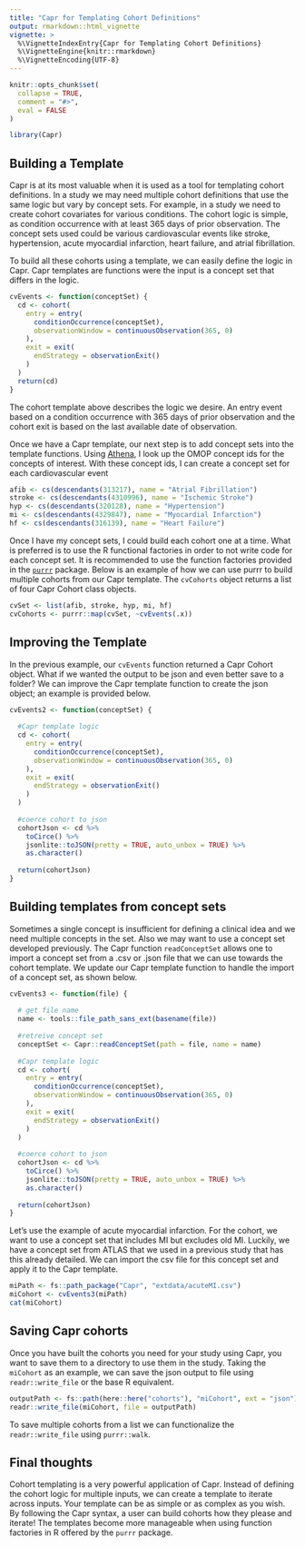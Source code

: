 ```yaml
---
title: "Capr for Templating Cohort Definitions"
output: rmarkdown::html_vignette
vignette: >
  %\VignetteIndexEntry{Capr for Templating Cohort Definitions}
  %\VignetteEngine{knitr::rmarkdown}
  %\VignetteEncoding{UTF-8}
---
```


```r
knitr::opts_chunk$set(
  collapse = TRUE,
  comment = "#>",
  eval = FALSE
)
```


```r
library(Capr)
```


## Building a Template

Capr is at its most valuable when it is used as a tool for templating cohort definitions. In a study we may need multiple cohort definitions that use the same logic but vary by concept sets. For example, in a study we need to create cohort covariates for various conditions. The cohort logic is simple, as condition occurrence with at least 365 days of prior observation. The concept sets used could be various cardiovascular events like stroke, hypertension, acute myocardial infarction, heart failure, and atrial fibrillation. 

To build all these cohorts using a template, we can easily define the logic in Capr. Capr templates are functions were the input is a concept set that differs in the logic.

```r
cvEvents <- function(conceptSet) {
  cd <- cohort(
    entry = entry(
      conditionOccurrence(conceptSet),
      observationWindow = continuousObservation(365, 0)
    ),
    exit = exit(
      endStrategy = observationExit()
    )
  )
  return(cd)
}
```

The cohort template above describes the logic we desire. An entry event based on a condition occurrence with 365 days of prior observation and the cohort exit is based on the last available date of observation. 

Once we have a Capr template, our next step is to add concept sets into the template functions. Using [Athena](https://athena.ohdsi.org/), I look up the OMOP concept ids for the concepts of interest. With these concept ids, I can create a concept set for each cardiovascular event

```r
afib <- cs(descendants(313217), name = "Atrial Fibrillation")
stroke <- cs(descendants(4310996), name = "Ischemic Stroke")
hyp <- cs(descendants(320128), name = "Hypertension")
mi <- cs(descendants(4329847), name = "Myocardial Infarction")
hf <- cs(descendants(316139), name = "Heart Failure")
```

Once I have my concept sets, I could build each cohort one at a time. What is preferred is to use the R functional factories in order to not write code for each concept set. It is recommended to use the function factories provided in the [`purrr`](https://purrr.tidyverse.org/) package. Below is an example of how we can use purrr to build multiple cohorts from our Capr template. The `cvCohorts` object returns a list of four Capr Cohort class objects. 

```r
cvSet <- list(afib, stroke, hyp, mi, hf)
cvCohorts <- purrr::map(cvSet, ~cvEvents(.x))
```


## Improving the Template

In the previous example, our `cvEvents` function returned a Capr Cohort object. What if we wanted the output to be json and even better save to a folder? We can improve the Capr template function to create the json object; an example is provided below.

```r
cvEvents2 <- function(conceptSet) {
  
  #Capr template logic
  cd <- cohort(
    entry = entry(
      conditionOccurrence(conceptSet),
      observationWindow = continuousObservation(365, 0)
    ),
    exit = exit(
      endStrategy = observationExit()
    )
  )
  
  #coerce cohort to json
  cohortJson <- cd %>%
    toCirce() %>%
    jsonlite::toJSON(pretty = TRUE, auto_unbox = TRUE) %>%
    as.character()
    
  return(cohortJson)
}
```

## Building templates from concept sets

Sometimes a single concept is insufficient for defining a clinical idea and we need multiple concepts in the set. Also we may want to use a concept set developed previously. The Capr function `readConceptSet` allows one to import a concept set from a .csv or .json file that we can use towards the cohort template. We update our Capr template function to handle the import of a concept set, as shown below. 

```r
cvEvents3 <- function(file) {
  
  # get file name
  name <- tools::file_path_sans_ext(basename(file))
  
  #retreive concept set
  conceptSet <- Capr::readConceptSet(path = file, name = name)
  
  #Capr template logic
  cd <- cohort(
    entry = entry(
      conditionOccurrence(conceptSet),
      observationWindow = continuousObservation(365, 0)
    ),
    exit = exit(
      endStrategy = observationExit()
    )
  )
  
  #coerce cohort to json
  cohortJson <- cd %>%
    toCirce() %>%
    jsonlite::toJSON(pretty = TRUE, auto_unbox = TRUE) %>%
    as.character()
    
  return(cohortJson)
}
```

Let's use the example of acute myocardial infarction. For the cohort, we want to use a concept set that includes MI but excludes old MI. Luckily, we have a concept set from ATLAS that we used in a previous study that has this already detailed. We can import the csv file for this concept set and apply it to the Capr template.

```r
miPath <- fs::path_package("Capr", "extdata/acuteMI.csv") 
miCohort <- cvEvents3(miPath)
cat(miCohort)
```


## Saving Capr cohorts

Once you have built the cohorts you need for your study using Capr, you want to save them to a directory to use them in the study. Taking the `miCohort` as an example, we can save the json output to file using `readr::write_file` or the base R equivalent. 

```r

outputPath <- fs::path(here::here("cohorts"), "miCohort", ext = "json")
readr::write_file(miCohort, file = outputPath)

```

To save multiple cohorts from a list we can functionalize the `readr::write_file` using `purrr::walk`. 

## Final thoughts

Cohort templating is a very powerful application of Capr. Instead of defining the cohort logic for multiple inputs, we can create a template to iterate across inputs. Your template can be as simple or as complex as you wish. By following the Capr syntax, a user can build cohorts how they please and iterate! The templates become more manageable when using function factories in R offered by the `purrr` package. 
